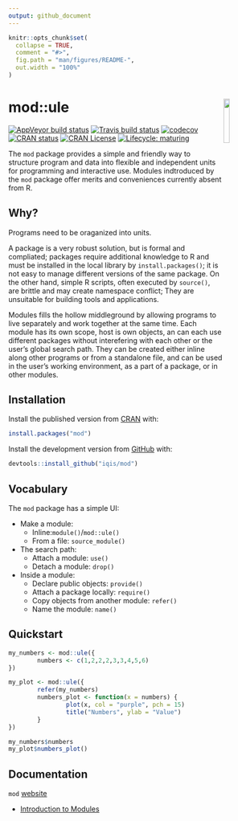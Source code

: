 ```yaml
---
output: github_document
---
```


<!-- README.md is generated from README.Rmd. Please edit that file -->

```r
knitr::opts_chunk$set(
  collapse = TRUE,
  comment = "#>",
  fig.path = "man/figures/README-",
  out.width = "100%"
)
```
# mod::ule <img src="man/figures/logo.png" align="right" width=15% />

<!-- badges: start -->
  [![AppVeyor build status](https://ci.appveyor.com/api/projects/status/github/iqis/mod?branch=master&svg=true)](https://ci.appveyor.com/project/iqis/mod)
  [![Travis build status](https://travis-ci.org/iqis/mod.svg?branch=master)](https://travis-ci.org/iqis/mod)
  [![codecov](https://codecov.io/gh/iqis/mod/branch/master/graph/badge.svg)](https://codecov.io/gh/iqis/mod)
[![CRAN status](https://www.r-pkg.org/badges/version/mod)](https://cran.r-project.org/package=mod)
[![CRAN License](https://img.shields.io/cran/l/mod)](https://cran.r-project.org/web/licenses/GPL-3)
  [![Lifecycle: maturing](https://img.shields.io/badge/lifecycle-maturing-blue.svg)](https://www.tidyverse.org/lifecycle/#maturing)
<!-- badges: end -->

The `mod` package provides a simple and friendly way to structure program and data into flexible and independent units for programming and interactive use. Modules indtroduced by the `mod` package offer merits and conveniences currently absent from R. 


## Why?
Programs need to be oraganized into units. 

A package is a very robust solution, but is formal and compliated; packages require additional knowledge to R and must be installed in the local library by `install.packages()`; it is not easy to manage different versions of the same package. On the other hand, simple R scripts, often executed by `source()`, are brittle and may create namespace conflict; They are unsuitable for building tools and applications.

Modules fills the hollow middleground by allowing programs to live separately and work together at the same time. Each module has its own scope, host is own objects, an can each use different packages without interefering with each other or the user's global search path. They can be created either inline along other programs or from a standalone file, and can be used in the user's working environment, as a part of a package, or in other modules. 


## Installation

Install the published version from [CRAN](https://CRAN.R-project.org/package=mod) with:

```r
install.packages("mod")
```

Install the development version from [GitHub](https://github.com/) with:

```r
devtools::install_github("iqis/mod")
```


## Vocabulary

The `mod` package has a simple UI:

- Make a module:
  - Inline:`module()`/`mod::ule()` 
  - From a file: `source_module()`

- The search path:
  - Attach a module: `use()`
  - Detach a module: `drop()`
  
- Inside a module:
  - Declare public objects: `provide()`
  - Attach a package locally: `require()`
  - Copy objects from another module: `refer()`
  - Name the module: `name()`


## Quickstart

```r

my_numbers <- mod::ule({
        numbers <- c(1,2,2,2,3,3,4,5,6)
})

my_plot <- mod::ule({
        refer(my_numbers)
        numbers_plot <- function(x = numbers) {
                plot(x, col = "purple", pch = 15)
                title("Numbers", ylab = "Value")
        }
})

my_numbers$numbers
my_plot$numbers_plot()
```


## Documentation
`mod` [website](https://iqis.github.io/mod)

- [Introduction to Modules](https://iqis.github.io/mod/articles/introduction.html)

